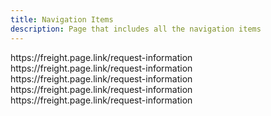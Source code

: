 ```yaml
---
title: Navigation Items
description: Page that includes all the navigation items
---
```


<Title>Products</Title> <AnchorLinks small>
  <AnchorLink to="https://freight.page.link/request-information">
    https://freight.page.link/request-information
  </AnchorLink>
</AnchorLinks> <Title>Solutions</Title> <AnchorLinks small>
  <AnchorLink to="https://freight.page.link/request-information">
    https://freight.page.link/request-information
  </AnchorLink>
</AnchorLinks> <Title>Partners</Title> <AnchorLinks small>
  <AnchorLink to="https://freight.page.link/request-information">
    https://freight.page.link/request-information
  </AnchorLink>
</AnchorLinks> <Title>Marketplace</Title> <AnchorLinks small>
  <AnchorLink to="https://freight.page.link/request-information">
    https://freight.page.link/request-information
  </AnchorLink>
</AnchorLinks> <Title>Pricing</Title> <AnchorLinks small>
  <AnchorLink to="https://freight.page.link/request-information">
    https://freight.page.link/request-information
  </AnchorLink>
</AnchorLinks>
